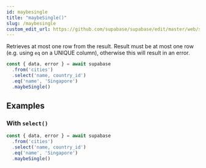 ```yaml
---
id: maybesingle
title: "maybeSingle()"
slug: /maybesingle
custom_edit_url: https://github.com/supabase/supabase/edit/master/web/spec/supabase_js_v2_ref.yml
---
```



Retrieves at most one row from the result. Result must be at most one row
(e.g. using `eq` on a UNIQUE column), otherwise this will result in an
error.

```js
const { data, error } = await supabase
  .from('cities')
  .select('name, country_id')
  .eq('name', 'Singapore')
  .maybeSingle()
```


















## Examples

### With `select()`



```js
const { data, error } = await supabase
  .from('cities')
  .select('name, country_id')
  .eq('name', 'Singapore')
  .maybeSingle()
```